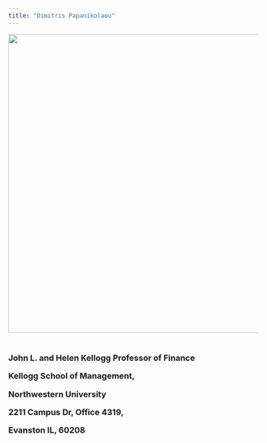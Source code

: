 ---
title: "Dimitris Papanikolaou"
---

<img src="https://www.dropbox.com/s/3cfe5lpn4ar4f7w/image003.jpg?raw=1" width="600" />

 


<h3 style="padding-top:1px;padding-bottom:5px;">

John L. and Helen Kellogg Professor of Finance

Kellogg School of Management, 

Northwestern University

2211 Campus Dr, Office 4319, 

Evanston IL, 60208